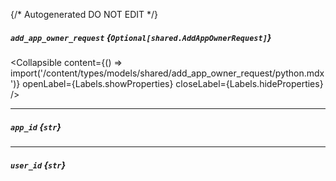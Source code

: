 {/* Autogenerated DO NOT EDIT  */}

##### `add_app_owner_request` *{`Optional[shared.AddAppOwnerRequest]`}*

<Collapsible content={() => import('/content/types/models/shared/add_app_owner_request/python.mdx')} openLabel={Labels.showProperties} closeLabel={Labels.hideProperties} />


---
##### `app_id` *{`str`}*

---
##### `user_id` *{`str`}*


